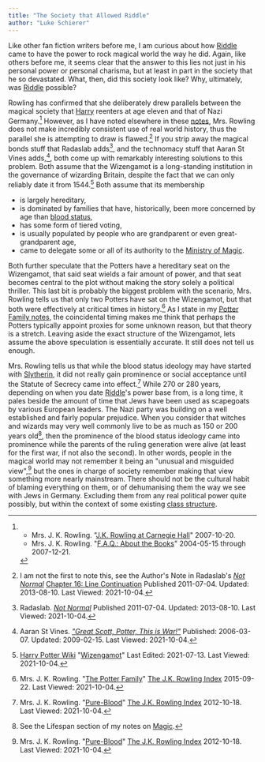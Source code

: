 ```yaml
---
title: "The Society that Allowed Riddle"
author: "Luke Schierer"
---
```


Like other fan fiction writers before me, I am curious about how [Riddle] came to
have the power to rock magical world the way he did.  Again, like others before
me, it seems clear that the answer to this lies not just in his personal power
or personal charisma, but at least in part in the society that he so devastated.
What, then, did this society look like?  Why, ultimately, was [Riddle] possible?

Rowling has confirmed that she deliberately drew parallels between the magical
society that [Harry] reenters at age eleven and that of Nazi
Germany.[^211004-1] However, as I have noted elsewhere in these
[notes], Mrs. Rowling does not make incredibly
consistent use of real world history, thus the parallel she is attempting to
draw is flawed.[^211004-2]  If you strip away the magical bonds stuff that
Radaslab adds[^211004-3], and the technomacy stuff that Aaran St Vines
adds,[^211004-4], both come up with remarkably interesting solutions to this
problem.  Both assume that the Wizengamot is a long-standing institution in the
governance of wizarding Britain, despite the fact that we can only reliably date
it from 1544.[^211004-5]  Both assume that its membership

 * is largely hereditary, 
 * is dominated by families that have, historically, been more concerned
   by age than [blood status],
 * has some form of tiered voting,
 * is usually populated by people who are grandparent or even great-grandparent
   age,
 * came to delegate some or all of its authority to the [Ministry of
   Magic].

Both further speculate that the Potters have a hereditary seat on the
Wizengamot, that said seat wields a fair amount of power, and that seat becomes
central to the plot without making the story solely a political thriller.  This
last bit is probably the biggest problem with the scenario, Mrs. Rowling tells us
that only two Potters have sat on the Wizengamot, but that both were effectively
at critical times in history.[^211004-6]  As I state in my [Potter
Family notes], the coincidental timing
makes me think that perhaps the Potters typically appoint proxies for some
unknown reason, but that theory is a stretch.  Leaving aside the exact
structure of the Wizengamot, lets assume the above speculation is essentially
accurate.  It still does not tell us enough. 

Mrs. Rowling tells us that while the blood status ideology may have started with
[Slytherin][Salazar], it did not really gain prominence or social
acceptance until the Statute of Secrecy came into effect.[^211004-7]  While 270
or 280 years, depending on when you date [Riddle]'s power base from, is a long
time, it pales beside the amount of time that Jews have been used as scapegoats
by various European leaders.  The Nazi party was building on a well established
and fairly popular prejudice.  When you consider that witches and wizards may
very well commonly live to be as much as 150 or 200 years old[^211004-8], then
the prominence of the blood status ideology came into prominence while the
parents of the ruling generation were alive (at least for the first war, if not
also the second).  In other words, people in the magical world may not remember
it being an "unusual and misguided view",[^211004-9] but the ones in charge of
society remember making that view something more nearly mainstream.  There
should not be the cultural habit of blaming everything on them, or of
dehumanising them the way we see with Jews in Germany.  Excluding them from any
real political power quite possibly, but within the context of some existing
[class structure].

[Riddle]: <../../people/riddle/tom_marvolo>

[Ministry of Magic]: <../../culture>

[Harry]: <../../people/potter/harry_james>

[notes]: </harrypedia>

[Potter Family notes]: <../../people/potter>

[Salazar]: <../../people/slytherin/salazar>

[class structure]: <class_and_blood>

[blood status]: <class_and_blood>

[^211004-9]: Mrs. J. K. Rowling.
    "[Pure-Blood](https://www.rowlingindex.org/work/pmpbl/)"
    [The J.K. Rowling Index](https://www.rowlingindex.org/)
    2012-10-18. Last Viewed: 2021-10-04. 

[^211004-8]: See the Lifespan section of my notes on [Magic](../../magic).

[^211004-1]: 
    * Mrs. J. K. Rowling.
      "[J.K. Rowling at Carnegie
      Hall](http://www.the-leaky-cauldron.org/2007/10/20/j-k-rowling-at-carnegie-hall-reveals-dumbledore-is-gay-neville-marries-hannah-abbott-and-scores-more/)"
      2007-10-20. 
    * Mrs. J. K. Rowling. 
      "[F.A.Q.: About the Books](https://www.rowlingindex.org/work/faq1web/)"
      2004-05-15 through 2007-12-21. 

[^211004-2]: I am not the first to note this, see the Author's Note in
    Radaslab's _[Not Normal][RNN1]_ [Chapter 16: Line Continuation][RNN1_16]
    Published 2011-07-04. Updated: 2013-08-10. Last Viewed: 2021-10-04. 

[RNN1]: https://www.fanfiction.net/s/7144149

[RNN2]: https://www.fanfiction.net/s/7144149

[RNN1_16]: https://www.fanfiction.net/s/7144149/16/Not-Normal

[^211004-3]: Radaslab.
    _[Not Normal][RNN2]_
    Published 2011-07-04. Updated: 2013-08-10. Last Viewed: 2021-10-04.

[^211004-4]: Aaran St Vines.
    _["Great Scott, Potter, This is
    War!"](https://aaran-st-vines.nsns.fanficauthors.net/Great_Scott_Potter_This_is_War/)_
    Published: 2006-03-07. Updated: 2009-02-15. Last Viewed: 2021-10-04. 

[^211004-5]: [Harry Potter Wiki](https://harrypotter.fandom.com/wiki)
    "[Wizengamot](https://harrypotter.fandom.com/wiki/Wizengamot)"
    Last Edited: 2021-07-13. Last Viewed: 2021-10-04. 

[^211004-6]: Mrs. J. K. Rowling.
    "[The Potter Family](https://www.rowlingindex.org/work/pmpfam/)"
    [The J.K. Rowling Index](https://www.rowlingindex.org/)
    2015-09-22. Last Viewed: 2021-10-04. 

[^211004-7]: Mrs. J. K. Rowling.
    "[Pure-Blood](https://www.rowlingindex.org/work/pmpbl/)"
    [The J.K. Rowling Index](https://www.rowlingindex.org/)
    2012-10-18. Last Viewed: 2021-10-04. 
